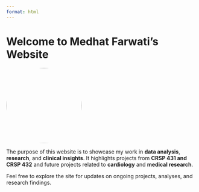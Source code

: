 ```yaml
---
format: html
---
```


# Welcome to Medhat Farwati's Website  

![](images/my_photo.jpg){style="border-radius:50%;" width="200"}

The purpose of this website is to showcase my work in **data analysis**, **research**, and **clinical insights**. It highlights projects from **CRSP 431 and CRSP 432** and future projects related to **cardiology** and **medical research**.

Feel free to explore the site for updates on ongoing projects, analyses, and research findings.

